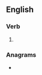 ==English==

===Verb===
{{head|en|verb form}}

# {{en-past of|bunker}}

===Anagrams===
* {{anagrams|en|debunker}}